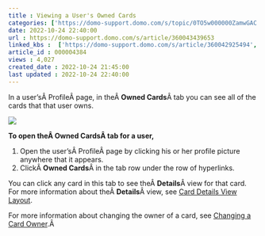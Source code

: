 ```yaml
---
title : Viewing a User's Owned Cards
categories: ['https://domo-support.domo.com/s/topic/0TO5w000000ZamwGAC']
date: 2022-10-24 22:40:00
url : https://domo-support.domo.com/s/article/360043439653
linked_kbs :  ['https://domo-support.domo.com/s/article/360042925494', 'https://domo-support.domo.com/s/knowledge-base', 'https://domo-support.domo.com/s/article/360042923794', 'https://domo-support.domo.com/s/article/360043429953', 'https://domo-support.domo.com/s/article/360043429933', 'https://domo-support.domo.com/s/article/360043429693', 'https://domo-support.domo.com/s/article/360043439653', 'https://domo-support.domo.com/s/topic/0TO5w000000ZamwGAC', 'https://domo-support.domo.com/s/article/360042923934', 'https://domo-support.domo.com/s/article/360043429913']
article_id : 000004384
views : 4,027
created_date : 2022-10-24 21:45:00
last updated : 2022-10-24 22:40:00
---
```




In a user'sÂ ProfileÂ page, in theÂ **Owned Cards**Â tab you can see all of the cards that that user owns.


![](0.png)


**To open theÂ Owned CardsÂ tab for a user,**


1. Open the user'sÂ ProfileÂ page by clicking his or her profile picture anywhere that it appears.
2. ClickÂ **Owned Cards**Â in the tab row under the row of hyperlinks.


You can click any card in this tab to see theÂ **Details**Â view for that card. For more information about theÂ **Details**Â view, see [Card Details View Layout](..\card_details_view_layout\index.html "Card Details View Layout").


For more information about changing the owner of a card, see [Changing a Card Owner](..\changing_a_card_owner\index.html "Assigning or Changing a Card Owner").Â